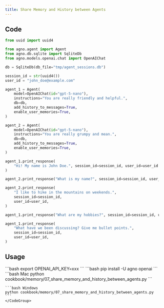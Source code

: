 ```yaml
---
title: Share Memory and History between Agents
---
```


## Code

```python cookbook/memory/07_share_memory_and_history_between_agents.py
from uuid import uuid4

from agno.agent import Agent
from agno.db.sqlite import SqliteDb
from agno.models.openai.chat import OpenAIChat

db = SqliteDb(db_file="tmp/agent_sessions.db")

session_id = str(uuid4())
user_id = "john_doe@example.com"

agent_1 = Agent(
    model=OpenAIChat(id="gpt-5-nano"),
    instructions="You are really friendly and helpful.",
    db=db,
    add_history_to_messages=True,
    enable_user_memories=True,
)

agent_2 = Agent(
    model=OpenAIChat(id="gpt-5-nano"),
    instructions="You are really grumpy and mean.",
    db=db,
    add_history_to_messages=True,
    enable_user_memories=True,
)

agent_1.print_response(
    "Hi! My name is John Doe.", session_id=session_id, user_id=user_id
)

agent_2.print_response("What is my name?", session_id=session_id, user_id=user_id)

agent_2.print_response(
    "I like to hike in the mountains on weekends.",
    session_id=session_id,
    user_id=user_id,
)

agent_1.print_response("What are my hobbies?", session_id=session_id, user_id=user_id)

agent_1.print_response(
    "What have we been discussing? Give me bullet points.",
    session_id=session_id,
    user_id=user_id,
)
```

## Usage

<Steps>
  <Snippet file="create-venv-step.mdx" />

  <Step title="Set your API key">
    ```bash
    export OPENAI_API_KEY=xxx
    ```
  </Step>

  <Step title="Install libraries">
    ```bash
    pip install -U agno openai
    ```
  </Step>

  <Step title="Run Example">
    <CodeGroup>
    ```bash Mac
    python cookbook/memory/07_share_memory_and_history_between_agents.py
    ```

    ```bash Windows
    python cookbook/memory/07_share_memory_and_history_between_agents.py
    ```
    </CodeGroup>
  </Step>
</Steps>
